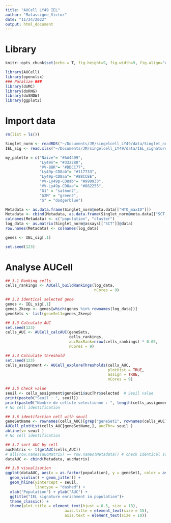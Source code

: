 ```yaml
---
title: "AUCell LY49 IEL"
author: "Malassigne_Victor"
date: "11/24/2022"
output: html_document
---
```



# Library
```r
knitr::opts_chunk$set(echo = T, fig.height=9, fig.width=9, fig.align="center")

library(AUCell)
library(openxlsx)
### Paralize ###
library(doMC)
library(doRNG)
library(doSNOW)
library(ggplot2)
```

# Import data
```r
rm(list = ls())

Singlet_norm <- readRDS("~/Documents/JM/singelcell_LY49/data/Singlet_norm_3.RDS")
IEL_sig <- read.xlsx("~/Documents/JM/singelcell_LY49/data/IEL_signature.xlsx")

my_palette = c("Naive"= "#AA4499",
               "Ly49n"= "#332288",
               "VV-B8R"= "#DDCC77",
               "Ly49p-CD8ab"= "#117733",
               "Ly49p-CD8aa"= "#88CCEE",
               "VV-Ly49p-CD8ab"= "#999933",
               "VV-Ly49p-CD8aa"= "#882255",
               "G1" = "salmon2",
               "G2M" = "green4",
               "S" = "dodgerblue")

Metadata <- as.data.frame(Singlet_norm@meta.data[["HTO_maxID"]])
Metadata <- cbind(Metadata, as.data.frame(Singlet_norm@meta.data[["SCT_snn_res.0.4"]]))
colnames(Metadata) <- c("population", "cluster")
log_data <- as.matrix(Singlet_norm@assays[["SCT"]]@data)
row.names(Metadata) <- colnames(log_data)

genes <- IEL_sig[,1]

set.seed(123)
```

# Analyse AUCell
```r
## 3.1 Ranking cells
cells_rankings <- AUCell_buildRankings(log_data, 
                                       nCores = 9)

## 3.2 Identical selected gene
genes <- IEL_sig[,1]
genes_2keep <- genes[which(genes %in% rownames(log_data))]
geneSets <- list(geneSet1=genes_2keep)

## 3.3 Calculate AUC
set.seed(123)
cells_AUC <- AUCell_calcAUC(geneSets, 
                            cells_rankings, 
                            aucMaxRank=nrow(cells_rankings) * 0.05, 
                            nCores = 9)

## 3.4 Calculate threshold
set.seed(123)
cells_assignment <- AUCell_exploreThresholds(cells_AUC, 
                                             plotHist = TRUE,
                                             assign = TRUE,
                                             nCores = 9)

## 3.5 Check value
seuil <- cells_assignment$geneSet1$aucThr$selected  # Seuil value 
print(paste0("Seuil : ", seuil))
print(paste0("Nombre de cellule selectionne : ", length(cells_assignment$geneSet1$assignment)))  # cell numbre selected
# No cell identification

## 3.6 identifaction cell with seuil
geneSetName <- rownames(cells_AUC)[grep("geneSet1", rownames(cells_AUC))]
AUCell_plotHist(cells_AUC[geneSetName,], aucThr= seuil )
abline(v= seuil )
# No cell identification

## 3.7 sort AUC by cell
aucMatrix <- t(getAUC(cells_AUC))
# all(row.names(aucMatrix) == row.names(Metadata)) # check identical sort
dataAUC <- cbind(Metadata, aucMatrix)

## 3.8 visualisation
ggplot(dataAUC, aes(x = as.factor(population), y = geneSet1, color = as.factor(population))) +
  geom_violin() + geom_jitter() +
  geom_hline(yintercept = seuil,
             linetype = "dashed") +
  xlab("Population") + ylab("AUC") +
  ggtitle("IEL signature enrichment in population")+
  theme_classic() +
  theme(plot.title = element_text(hjust = 0.5, size = 18),
                          axis.title = element_text(size = 15),
                          axis.text = element_text(size = 10)) 

```


